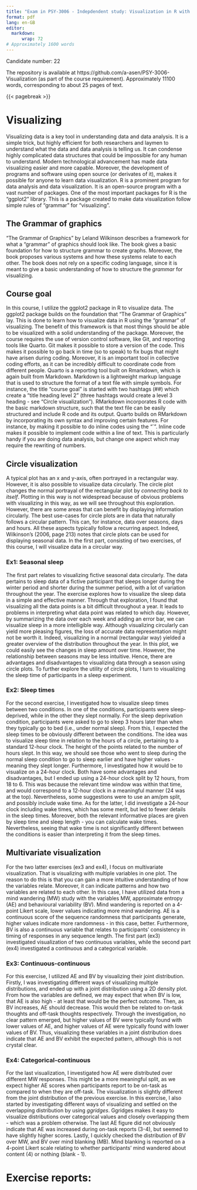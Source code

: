 ```yaml
---
title: "Exam in PSY-3006 - Indepdendent study: Visualization in R with ggplots2"
format: pdf
lang: en-GB
editor: 
  markdown:
      wrap: 72
# Approximately 1600 words
---
```



Candidate number: 22

The repository is available at https://github.com/a-asen/PSY-3006-Visualization (as part of the course requirement). Approximately 11100 words, corresponding to about 25 pages of text.


{{< pagebreak >}}


# Visualizing

Visualizing data is a key tool in understanding data and data analysis. It is a simple trick, but highly efficient for both researchers and laymen to understand what the data and data analysis is telling us. It can condense highly complicated data structures that could be impossible for any human to understand. Modern technological advancement has made data visualizing easier and more capable. Moreover, the development of programs and software using open source (or derivates of it), makes it possible for anyone to learn data visualization. R is a prominent program for data analysis and data visualization. It is an open-source program with a vast number of packages. One of the most important packages for R is the "ggplot2" library. This is a package created to make data visualization follow simple rules of "grammar" for "visualizing". 


## The Grammar of graphics

"The Grammar of Graphics" by Leland Wilkinson describes a framework for what a "grammar" of graphics should look like. The book gives a basic foundation for how to structure grammar to create graphs. Moreover, the book proposes various systems and how these systems relate to each other. The book does not rely on a specific coding language, since it is meant to give a basic understanding of how to structure the *grammar* for visualizing.


## Course goal

In this course, I utilize the ggplot2 package in R to visualize data. The ggplot2 package builds on the foundation that "The Grammar of Graphics" lay. This is done to learn how to visualize data in R using the "grammar" of visualizing. The benefit of this framework is that most things should be able to be visualized with a solid understanding of the package. Moreover, the course requires the use of version control software, like Git, and reporting tools like Quarto. Git makes it possible to store a version of the code. This makes it possible to go back in time (so to speak) to fix bugs that might have arisen during coding. Moreover, it is an important tool in collective coding efforts, as it can be incredibly difficult to coordinate code from different people. Quarto is a reporting tool built on Rmarkdown, which is again built from Markdown. Markdown is a lightweight markup language that is used to structure the format of a text file with simple symbols. For instance, the title "course goal" is started with two hashtags (##) which create a "title heading level 2" (three hashtags would create a level 3 heading - see "Circle visualization"). RMarkdown incorporates R code with the basic markdown structure, such that the text file can be easily structured and include R code and its output. Quarto builds on RMarkdown by incorporating its own syntax and improving certain features. For instance, by making it possible to do inline codes using the "\`". Inline code makes it possible to implement code within a line of text. This is particularly handy if you are doing data analysis, but change one aspect which may require the rewriting of numbers. 


## Circle visualization

A typical plot has an x and y-axis, often portrayed in a rectangular way. However, it is also possible to visualize data circularly. The circle plot changes the normal portrayal of the rectangular plot by *connecting back to itself*. Plotting in this way is not widespread because of obvious problems with visualizing in this way, as we will see throughout this exploration. However, there are some areas that can benefit by displaying information circularly. The best use-cases for circle plots are in data that naturally follows a circular pattern. This can, for instance, data over seasons, days and hours. All these aspects typically follow a recurring aspect. Indeed, Wilkinson's (2006, page 213) notes that circle plots can be used for displaying seasonal data. In the first part, consisting of two exercises, of this course, I will visualize data in a circular way.


### Ex1: Seasonal sleep

The first part relates to visualizing fictive seasonal data circularly. The data pertains to sleep data of a fictive participant that sleeps longer during the winter period and shorter during the summer period, with a lot of variation throughout the year. The exercise explores how to visualize the sleep data in a simple and effective manner. Through that exploration, I found that visualizing all the data points is a bit difficult throughout a year. It leads to problems in interpreting what data point was related to which day. However, by summarizing the data over each week and adding an error bar, we can visualize sleep in a more intelligible way. Although visualizing circularly can yield more pleasing figures, the loss of accurate data representation might not be worth it. Indeed, visualizing in a normal (rectangular way) yielded a greater overview of the distribution throughout the year. In this plot, we could easily see the changes in sleep amount over time. However, the relationship between seasons may be less intuitive. Hence, there are advantages and disadvantages to visualizing data through a season using circle plots. To further explore the utility of circle plots, I turn to visualizing the sleep time of participants in a sleep experiment. 


### Ex2: Sleep times

For the second exercise, I investigated how to visualize sleep times between two conditions. In one of the conditions, participants were sleep-deprived, while in the other they slept normally. For the sleep deprivation condition, participants were asked to go to sleep 3 hours later than when they typically go to bed (i.e., under normal sleep). From this, I expected the sleep times to be obviously different between the conditions. The idea was to visualize sleep time in relation to the hours of a circle, pertaining to a standard 12-hour clock. The height of the points related to the number of hours slept. In this way, we should see those who went to sleep during the normal sleep condition to go to sleep earlier and have higher values - meaning they slept longer. Furthermore, I investigated how it would be to visualize on a 24-hour clock. Both have some advantages and disadvantages, but I ended up using a 24-hour clock split by 12 hours, from 18 to 6. This was because the relevant time window was within that time, and would correspond to a 12-hour clock in a meaningful manner (24 was at the top). Nevertheless, some suggestions were to use an am/pm split, and possibly include wake time. As for the latter, I did investigate a 24-hour clock including wake times, which has some merit, but led to fewer details in the sleep times. Moreover, both the relevant informative places are given by sleep time and sleep length - you can calculate wake times. Nevertheless, seeing that wake time is not significantly different between the conditions is easier than interpreting it from the sleep times. 



## Multivariate visualization

For the two latter exercises (ex3 and ex4), I focus on multivariate visualization. That is visualizing with multiple variables in one plot. The reason to do this is that you can gain a more intuitive understanding of how the variables relate. Moreover, it can indicate patterns and how two variables are related to each other. In this case, I have utilized data from a mind wandering (MW) study with the variables MW, approximate entropy (AE) and behavioural variability (BV). Mind wandering is reported on a 4-point Likert scale, lower values indicating more mind wandering. AE is a continuous score of the sequence randomness that participants generate, higher values indicate more randomness - in this case, better. Furthermore, BV is also a continuous variable that relates to participants' consistency in timing of responses in any sequence length. The first part (ex3) investigated visualization of two continuous variables, while the second part (ex4) investigated a continuous and a categorical variable.


### Ex3: Continuous-continuous

For this exercise, I utilized AE and BV by visualizing their joint distribution. Firstly, I was investigating different ways of visualizing multiple distributions, and ended up with a joint distribution using a 2D density plot. From how the variables are defined, we may expect that when BV is low, that AE is also high - at least that would be the perfect outcome. Then, as BV increases, AE should decrease. This would then be related to on-task thoughts and off-task thoughts respectively. Through the investigation, no clear pattern emerged, but higher values of BV were typically found with lower values of AE, and higher values of AE were typically found with lower values of BV. Thus, visualizing these variables in a joint distribution does indicate that AE and BV exhibit the expected pattern, although this is not crystal clear. 


### Ex4: Categorical-continuous

For the last visualization, I investigated how AE were distributed over different MW responses. This might be a more meaningful split, as we expect higher AE scores when participants report to be on-task as compared to when they are off-task. The visualization is slightly different from the joint distribution of the previous exercise. In this exercise, I also started by investigating different ways of visualizing and settled on the overlapping distribution by using *ggridges*. Ggridges makes it easy to visualize distributions over categorical values and closely overlapping them - which was a problem otherwise. The last AE figure did not obviously indicate that AE was increased during on-task reports (3-4), but seemed to have slightly higher scores. Lastly, I quickly checked the distribution of BV over MW, and BV over mind blanking (MB). Mind blanking is reported on a 4-point Likert scale relating to whether participants' mind wandered about content (4) or nothing (blank - 1).


# Exercise reports: 